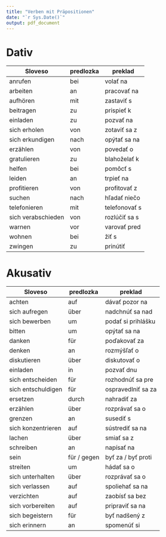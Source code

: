 ```yaml
---
title: "Verben mit Präpositionen"
date: "`r Sys.Date()`"
output: pdf_document
---
```


# Dativ
| Sloveso    | predlozka    | preklad    |
|---------------- | --------------- | --------------- |
| anrufen    | bei | volať na |
| arbeiten    | an | pracovať na |
| aufhören   | mit | zastaviť s |
| beitragen   | zu | prispieť k |
| einladen   | zu | pozvať na |
| sich erholen | von | zotaviť sa z |
| sich erkundigen | nach | opýtať sa na |
| erzählen | von  | povedať o |
| gratulieren | zu  | blahoželať k |
| helfen | bei  | pomôcť s |
| leiden | an  | trpieť na |
| profitieren | von  | profitovať z |
| suchen | nach  | hľadať niečo |
| telefonieren | mit  | telefonovať s |
| sich verabschieden | von  | rozlúčiť sa s |
| warnen | vor | varovať pred |
| wohnen | bei | žiť s |
| zwingen | zu | prinútiť |

# Akusativ
| Sloveso    | predlozka    | preklad    |
|---------------- | --------------- | --------------- |
| achten | auf | dávať pozor na |
| sich aufregen | über | nadchnúť sa nad |
| sich bewerben | um | podať si prihlášku |
| bitten | um | opýtať sa na |
| danken | für | poďakovať za |
| denken | an | rozmýšľať o |
| diskutieren | über | diskutovať o |
| einladen | in | pozvať dnu |
| sich entscheiden | für | rozhodnúť sa pre |
| sich entschuldigen | für | ospravedlniť sa za |
| ersetzen | durch | nahradiť za |
| erzählen | über  | rozprávať sa o |
| grenzen | an | susediť s |
| sich konzentrieren | auf | sústrediť sa na |
| lachen | über | smiať sa z |
| schreiben | an | napísať na |
| sein | für / gegen | byť za / byť proti |
| streiten | um | hádať sa o |
| sich unterhalten | über | rozprávať sa o |
| sich verlassen | auf | spoliehať sa na |
| verzichten | auf | zaobísť sa bez |
| sich vorbereiten | auf | pripraviť sa na |
| sich begeistern | für | byť nadšený z |
| sich erinnern | an | spomenúť si |
